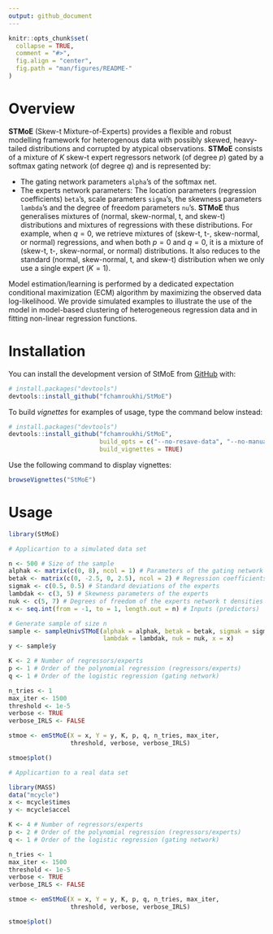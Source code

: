 ```yaml
---
output: github_document
---
```


<!-- README.md is generated from README.Rmd. Please edit that file -->

```r
knitr::opts_chunk$set(
  collapse = TRUE,
  comment = "#>",
  fig.align = "center",
  fig.path = "man/figures/README-"
)
```

<!-- badges: start -->
<!-- badges: end -->

# Overview

**STMoE** (Skew-t Mixture-of-Experts) provides a flexible and robust modelling 
framework for heterogenous data with possibly skewed, heavy-tailed 
distributions and corrupted by atypical observations. **STMoE** consists of a 
mixture of *K* skew-t expert regressors network (of degree *p*) gated by a 
softmax gating network (of degree *q*) and is represented by:

* The gating network parameters `alpha`'s of the softmax net.
* The experts network parameters: The location parameters (regression 
coefficients) `beta`'s, scale parameters `sigma`'s, the skewness parameters 
`lambda`'s and the degree of freedom parameters `nu`'s. **STMoE** thus 
generalises mixtures of (normal, skew-normal, t, and skew-t) distributions and 
mixtures of regressions with these distributions. For example, when $q=0$, we 
retrieve mixtures of (skew-t, t-, skew-normal, or normal) regressions, and when
both $p=0$ and $q=0$, it is a mixture of (skew-t, t-, skew-normal, or normal) 
distributions. It also reduces to the standard (normal, skew-normal, t, and 
skew-t) distribution when we only use a single expert ($K=1$).

Model estimation/learning is performed by a dedicated expectation conditional 
maximization (ECM) algorithm by maximizing the observed data log-likelihood. 
We provide simulated examples to illustrate the use of the model in model-based
clustering of heterogeneous regression data and in fitting non-linear regression
functions.

# Installation

You can install the development version of StMoE from [GitHub](https://github.com/)
with:

```r
# install.packages("devtools")
devtools::install_github("fchamroukhi/StMoE")
```

To build *vignettes* for examples of usage, type the command below instead:

```r
# install.packages("devtools")
devtools::install_github("fchamroukhi/StMoE", 
                         build_opts = c("--no-resave-data", "--no-manual"), 
                         build_vignettes = TRUE)
```

Use the following command to display vignettes:

```r
browseVignettes("StMoE")
```

# Usage

```r
library(StMoE)
```

```r
# Applicartion to a simulated data set

n <- 500 # Size of the sample
alphak <- matrix(c(0, 8), ncol = 1) # Parameters of the gating network
betak <- matrix(c(0, -2.5, 0, 2.5), ncol = 2) # Regression coefficients of the experts
sigmak <- c(0.5, 0.5) # Standard deviations of the experts
lambdak <- c(3, 5) # Skewness parameters of the experts
nuk <- c(5, 7) # Degrees of freedom of the experts network t densities
x <- seq.int(from = -1, to = 1, length.out = n) # Inputs (predictors)

# Generate sample of size n
sample <- sampleUnivSTMoE(alphak = alphak, betak = betak, sigmak = sigmak, 
                          lambdak = lambdak, nuk = nuk, x = x)
y <- sample$y

K <- 2 # Number of regressors/experts
p <- 1 # Order of the polynomial regression (regressors/experts)
q <- 1 # Order of the logistic regression (gating network)

n_tries <- 1
max_iter <- 1500
threshold <- 1e-5
verbose <- TRUE
verbose_IRLS <- FALSE

stmoe <- emStMoE(X = x, Y = y, K, p, q, n_tries, max_iter, 
                 threshold, verbose, verbose_IRLS)

stmoe$plot()
```

```r
# Applicartion to a real data set

library(MASS)
data("mcycle")
x <- mcycle$times
y <- mcycle$accel

K <- 4 # Number of regressors/experts
p <- 2 # Order of the polynomial regression (regressors/experts)
q <- 1 # Order of the logistic regression (gating network)

n_tries <- 1
max_iter <- 1500
threshold <- 1e-5
verbose <- TRUE
verbose_IRLS <- FALSE

stmoe <- emStMoE(X = x, Y = y, K, p, q, n_tries, max_iter, 
                 threshold, verbose, verbose_IRLS)

stmoe$plot()
```
